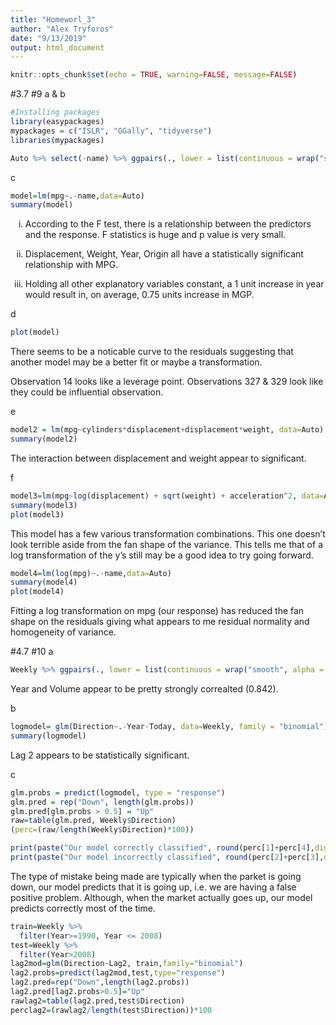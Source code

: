 ```yaml
---
title: "Homeworl_3"
author: "Alex Tryforos"
date: "9/13/2019"
output: html_document
---
```


```r
knitr::opts_chunk$set(echo = TRUE, warning=FALSE, message=FALSE)
```

#3.7 #9
a & b
```r
#Installing packages
library(easypackages)
mypackages = c("ISLR", "GGally", "tidyverse")
libraries(mypackages)

Auto %>% select(-name) %>% ggpairs(., lower = list(continuous = wrap("smooth", alpha = 0.5, size=0.4)))
```

c
```r
model=lm(mpg~.-name,data=Auto)
summary(model)
```
i) According to the F test, there is a relationship between the predictors and the response. F statistics is huge and p value is very small.

ii) Displacement, Weight, Year, Origin all have a statistically significant relationship with MPG.

iii) Holding all other explanatory variables constant, a 1 unit increase in year would result in, on average, 0.75 units increase in MGP.

d
```r
plot(model)
```


There seems to be a noticable curve to the residuals suggesting that another model may be a better fit or maybe a transformation.

Observation 14 looks like a leverage point. Observations 327 & 329 look like they could be influential observation.

e
```r
model2 = lm(mpg~cylinders*displacement+displacement*weight, data=Auto)
summary(model2)
```
The interaction between displacement and weight appear to significant.

f
```r
model3=lm(mpg~log(displacement) + sqrt(weight) + acceleration^2, data=Auto)
summary(model3)
plot(model3)
```


This model has a few various transformation combinations. This one doesn't look terrible aside from the fan shape of the variance. This tells me that of a log transformation of the y's still may be a good idea to try going forward.

```r
model4=lm(log(mpg)~.-name,data=Auto)
summary(model4)
plot(model4)
```

Fitting a log transformation on mpg (our response) has reduced the fan shape on the residuals giving what appears to me residual normality and homogeneity of variance.


#4.7 #10
a
```r
Weekly %>% ggpairs(., lower = list(continuous = wrap("smooth", alpha = 0.5, size=0.4)))
```
Year and Volume appear to be pretty strongly correalted (0.842).

b
```r
logmodel= glm(Direction~.-Year-Today, data=Weekly, family = "binomial")
summary(logmodel)
```
Lag 2 appears to be statistically significant.


c
```r
glm.probs = predict(logmodel, type = "response")
glm.pred = rep("Down", length(glm.probs))
glm.pred[glm.probs > 0.5] = "Up"
raw=table(glm.pred, Weekly$Direction)
(perc=(raw/length(Weekly$Direction)*100))

print(paste("Our model correctly classified", round(perc[1]+perc[4],digits=3), "percent of the time."))
print(paste("Our model incorrectly classified", round(perc[2]+perc[3],digits=3), "percent of the time."))
```
The type of mistake being made are typically when the parket is going down, our model predicts that it is going up, i.e. we are having a false positive problem. Although, when the market actually goes up, our model predicts correctly most of the time.

```r
train=Weekly %>% 
  filter(Year>=1990, Year <= 2008)
test=Weekly %>% 
  filter(Year>2008)
lag2mod=glm(Direction~Lag2, train,family="binomial")
lag2.probs=predict(lag2mod,test,type="response")
lag2.pred=rep("Down",length(lag2.probs))
lag2.pred[lag2.probs>0.5]="Up"
rawlag2=table(lag2.pred,test$Direction)
perclag2=(rawlag2/length(test$Direction))*100
```
